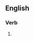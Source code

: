 ==English==

===Verb===
{{head|en|verb form}}

# {{present participle of|internationalize|lang=en|nocat=1}}